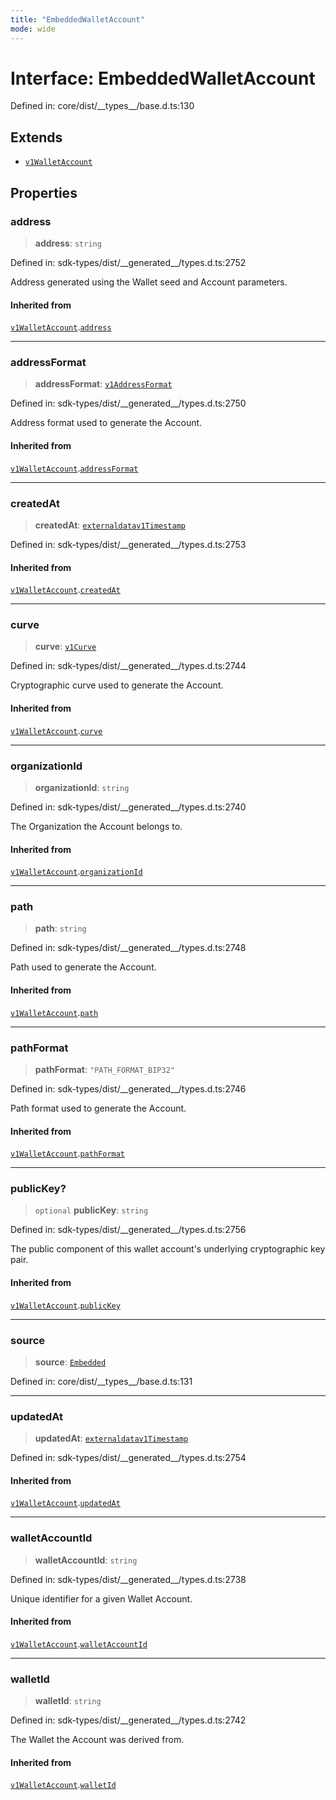 ```yaml
---
title: "EmbeddedWalletAccount"
mode: wide
---
```

  
# Interface: EmbeddedWalletAccount

Defined in: core/dist/\_\_types\_\_/base.d.ts:130

## Extends

- [`v1WalletAccount`](../../../_turnkey/sdk-types/v1WalletAccount/readme)

## Properties

### address

> **address**: `string`

Defined in: sdk-types/dist/\_\_generated\_\_/types.d.ts:2752

Address generated using the Wallet seed and Account parameters.

#### Inherited from

[`v1WalletAccount`](../../../_turnkey/sdk-types/v1WalletAccount/readme).[`address`](../../../_turnkey/sdk-types/v1WalletAccount/readme#address)

***

### addressFormat

> **addressFormat**: [`v1AddressFormat`](../../../_turnkey/sdk-types/v1AddressFormat/readme)

Defined in: sdk-types/dist/\_\_generated\_\_/types.d.ts:2750

Address format used to generate the Account.

#### Inherited from

[`v1WalletAccount`](../../../_turnkey/sdk-types/v1WalletAccount/readme).[`addressFormat`](../../../_turnkey/sdk-types/v1WalletAccount/readme#addressformat)

***

### createdAt

> **createdAt**: [`externaldatav1Timestamp`](../../../_turnkey/sdk-types/externaldatav1Timestamp/readme)

Defined in: sdk-types/dist/\_\_generated\_\_/types.d.ts:2753

#### Inherited from

[`v1WalletAccount`](../../../_turnkey/sdk-types/v1WalletAccount/readme).[`createdAt`](../../../_turnkey/sdk-types/v1WalletAccount/readme#createdat)

***

### curve

> **curve**: [`v1Curve`](../../../_turnkey/sdk-types/v1Curve/readme)

Defined in: sdk-types/dist/\_\_generated\_\_/types.d.ts:2744

Cryptographic curve used to generate the Account.

#### Inherited from

[`v1WalletAccount`](../../../_turnkey/sdk-types/v1WalletAccount/readme).[`curve`](../../../_turnkey/sdk-types/v1WalletAccount/readme#curve)

***

### organizationId

> **organizationId**: `string`

Defined in: sdk-types/dist/\_\_generated\_\_/types.d.ts:2740

The Organization the Account belongs to.

#### Inherited from

[`v1WalletAccount`](../../../_turnkey/sdk-types/v1WalletAccount/readme).[`organizationId`](../../../_turnkey/sdk-types/v1WalletAccount/readme#organizationid)

***

### path

> **path**: `string`

Defined in: sdk-types/dist/\_\_generated\_\_/types.d.ts:2748

Path used to generate the Account.

#### Inherited from

[`v1WalletAccount`](../../../_turnkey/sdk-types/v1WalletAccount/readme).[`path`](../../../_turnkey/sdk-types/v1WalletAccount/readme#path)

***

### pathFormat

> **pathFormat**: `"PATH_FORMAT_BIP32"`

Defined in: sdk-types/dist/\_\_generated\_\_/types.d.ts:2746

Path format used to generate the Account.

#### Inherited from

[`v1WalletAccount`](../../../_turnkey/sdk-types/v1WalletAccount/readme).[`pathFormat`](../../../_turnkey/sdk-types/v1WalletAccount/readme#pathformat)

***

### publicKey?

> `optional` **publicKey**: `string`

Defined in: sdk-types/dist/\_\_generated\_\_/types.d.ts:2756

The public component of this wallet account's underlying cryptographic key pair.

#### Inherited from

[`v1WalletAccount`](../../../_turnkey/sdk-types/v1WalletAccount/readme).[`publicKey`](../../../_turnkey/sdk-types/v1WalletAccount/readme#publickey)

***

### source

> **source**: [`Embedded`](../WalletSource/readme#embedded)

Defined in: core/dist/\_\_types\_\_/base.d.ts:131

***

### updatedAt

> **updatedAt**: [`externaldatav1Timestamp`](../../../_turnkey/sdk-types/externaldatav1Timestamp/readme)

Defined in: sdk-types/dist/\_\_generated\_\_/types.d.ts:2754

#### Inherited from

[`v1WalletAccount`](../../../_turnkey/sdk-types/v1WalletAccount/readme).[`updatedAt`](../../../_turnkey/sdk-types/v1WalletAccount/readme#updatedat)

***

### walletAccountId

> **walletAccountId**: `string`

Defined in: sdk-types/dist/\_\_generated\_\_/types.d.ts:2738

Unique identifier for a given Wallet Account.

#### Inherited from

[`v1WalletAccount`](../../../_turnkey/sdk-types/v1WalletAccount/readme).[`walletAccountId`](../../../_turnkey/sdk-types/v1WalletAccount/readme#walletaccountid)

***

### walletId

> **walletId**: `string`

Defined in: sdk-types/dist/\_\_generated\_\_/types.d.ts:2742

The Wallet the Account was derived from.

#### Inherited from

[`v1WalletAccount`](../../../_turnkey/sdk-types/v1WalletAccount/readme).[`walletId`](../../../_turnkey/sdk-types/v1WalletAccount/readme#walletid)
